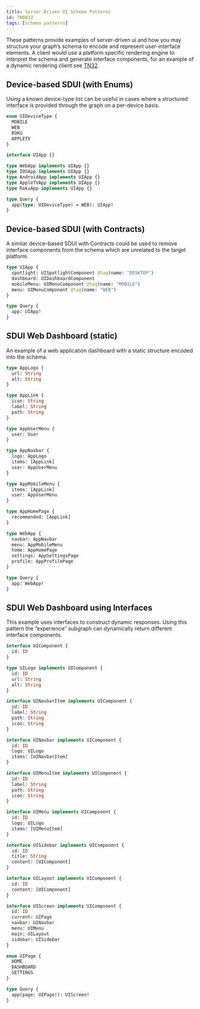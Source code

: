 ```yaml
---
title: Server-Driven UI Schema Patterns
id: TN0033
tags: [schema patterns]
---
```



These patterns provide examples of server-driven ui and how you may structure your graph’s schema to encode and represent user-interface elements. A client would use a platform specific rendering engine to interpret the schema and generate interface components, for an example of a dynamic rendering client see [TN32](./TN0032).

## Device-based SDUI (with Enums)

Using a known device-type list can be useful in cases where a structured interface is provided through the graph on a per-device basis.

```graphql
enum UIDeviceType {
  MOBILE
  WEB
  ROKU
  APPLETV
}

interface UIApp {}

type WebApp implements UIApp {}
type IOSApp implements UIApp {}
type AndroidApp implements UIApp {}
type AppleTVApp implements UIApp {}
type RokuApp implements UIApp {}

type Query {
  app(type: UIDeviceType! = WEB): UIApp!
}
```

## Device-based SDUI (with Contracts)

A similar device-based SDUI with Contracts could be used to remove interface components from the schema which are unrelated to the target platform.

```graphql
type UIApp {
  spotlight: UISpotlightComponent @tag(name: "DESKTOP")
  dashboard: UIDashboardComponent
  mobileMenu: UIMenuComponent @tag(name: "MOBILE")
  menu: UIMenuComponent @tag(name: "WEB")
}

type Query {
  app: UIApp!
}
```

## SDUI Web Dashboard (static)

An example of a web application dashboard with a static structure encoded into the schema.

```graphql
type AppLogo {
  url: String
  alt: String
}

type AppLink {
  icon: String
  label: String
  path: String
}

type AppUserMenu {
  user: User
}

type AppNavbar {
  logo: AppLogo
  items: [AppLink]
  user: AppUserMenu
}

type AppMobileMenu {
  items: [AppLink]
  user: AppUserMenu
}

type AppHomePage {
  recommended: [AppLink]
}

type WebApp {
  navbar: AppNavbar
  menu: AppMobileMenu
  home: AppHomePage
  settings: AppSettingsPage
  profile: AppProfilePage
}

type Query {
  app: WebApp!
}
```

## SDUI Web Dashboard using Interfaces

This example uses interfaces to construct dynamic responses. Using this pattern the “experience” subgraph can dynamically return different interface components.

```graphql
interface UIComponent {
  id: ID
}

type UILogo implements UIComponent {
  id: ID
  url: String
  alt: String
}

interface UINavbarItem implements UIComponent {
  id: ID
  label: String
  path: String
  icon: String
}

interface UINavbar implements UIComponent {
  id: ID
  logo: UILogo
  items: [UINavbarItem]
}

interface UIMenuItem implements UIComponent {
  id: ID
  label: String
  path: String
  icon: String
}

interface UIMenu implements UIComponent {
  id: ID
  logo: UILogo
  items: [UIMenuItem]
}

interface UISidebar implements UIComponent {
  id: ID
  title: String
  content: [UIComponent]
}

interface UILayout implements UIComponent {
  id: ID
  content: [UIComponent]
}

interface UIScreen implements UIComponent {
  id: ID
  current: UIPage
  navbar: UINavbar
  menu: UIMenu
  main: UILayout
  sidebar: UISidebar
}

enum UIPage {
  HOME
  DASHBOARD
  SETTINGS
}

type Query {
  app(page: UIPage!): UIScreen!
}
```
